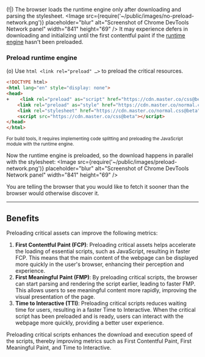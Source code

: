 (!|) The browser loads the runtime engine only after downloading and parsing the stylesheet.
<Image src={require('~/public/images/no-preload-network.png')} placeholder="blur" alt="Screenshot of Chrome DevTools Network panel" width="841" height="69" />
It may experience defers in downloading and initializing until the first contentful paint if the [runtime engine](/docs/rendering-modes/runtime-rendering) hasn't been preloaded.

### Preload runtime engine
(o) Use `html <link rel="preload" …>` to preload the critical resources.

```html
<!DOCTYPE html>
<html lang="en" style="display: none">
<head>
+    <link rel="preload" as="script" href="https://cdn.master.co/css@beta">
    <link rel="preload" as="style" href="https://cdn.master.co/normal.css@beta">
    <link rel="stylesheet" href="https://cdn.master.co/normal.css@beta">
    <script src="https://cdn.master.co/css@beta"></script>
</head>
</html>
```
<small>For build tools, it requires implementing code splitting and preloading the JavaScript module with the runtime engine.</small>

Now the runtime engine is preloaded, so the download happens in parallel with the stylesheet:
<Image src={require('~/public/images/preload-network.png')} placeholder="blur" alt="Screenshot of Chrome DevTools Network panel" width="841" height="69" />

You are telling the browser that you would like to fetch it sooner than the browser would otherwise discover it.

---

## Benefits
Preloading critical assets can improve the following metrics:

1. **First Contentful Paint (FCP)**: Preloading critical assets helps accelerate the loading of essential scripts, such as JavaScript, resulting in faster FCP. This means that the main content of the webpage can be displayed more quickly in the user's browser, enhancing their perception and experience.
2. **First Meaningful Paint (FMP)**: By preloading critical scripts, the browser can start parsing and rendering the script earlier, leading to faster FMP. This allows users to see meaningful content more rapidly, improving the visual presentation of the page.
3. **Time to Interactive (TTI)**: Preloading critical scripts reduces waiting time for users, resulting in a faster Time to Interactive. When the critical script has been preloaded and is ready, users can interact with the webpage more quickly, providing a better user experience.

Preloading critical scripts enhances the download and execution speed of the scripts, thereby improving metrics such as First Contentful Paint, First Meaningful Paint, and Time to Interactive.
